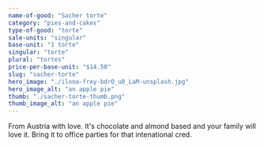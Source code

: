 ```yaml
---
name-of-good: "Sacher torte"
category: "pies-and-cakes"
type-of-good: "torte"
sale-units: "singular"
base-unit: "1 torte"
singular: "torte"
plural: "tortes"
price-per-base-unit: "$14.50"
slug: "sacher-torte"
hero_image: "./ilona-frey-bdrO_u0_LaM-unsplash.jpg"
hero_image_alt: "an apple pie"
thumb: "./sacher-torte-thumb.png"
thumb_image_alt: "an apple pie"
---
```


From Austria with love. It's chocolate and almond based and your family will love it. Bring it to office parties for that intenational cred.

